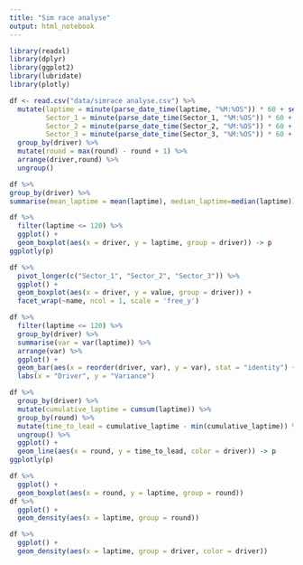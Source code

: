 ```yaml
---
title: "Sim race analyse"
output: html_notebook
---
```



```r
library(readxl)
library(dplyr)
library(ggplot2)
library(lubridate)
library(plotly)
```

```r
df <- read.csv("data/simrace analyse.csv") %>%
  mutate(laptime = minute(parse_date_time(laptime, "%M:%OS")) * 60 + second(parse_date_time(laptime, "%M:%OS")),
         Sector_1 = minute(parse_date_time(Sector_1, "%M:%OS")) * 60 + second(parse_date_time(Sector_1, "%M:%OS")),
         Sector_2 = minute(parse_date_time(Sector_2, "%M:%OS")) * 60 + second(parse_date_time(Sector_2, "%M:%OS")),
         Sector_3 = minute(parse_date_time(Sector_3, "%M:%OS")) * 60 + second(parse_date_time(Sector_3, "%M:%OS"))) %>%
  group_by(driver) %>%
  mutate(round = max(round) - round + 1) %>%
  arrange(driver,round) %>%
  ungroup()
```

```r
df %>%
group_by(driver) %>%
summarise(mean_laptime = mean(laptime), median_laptime=median(laptime))
```

```r
df %>%
  filter(laptime <= 120) %>%
  ggplot() +
  geom_boxplot(aes(x = driver, y = laptime, group = driver)) -> p
ggplotly(p)
```

```r
df %>%
  pivot_longer(c("Sector_1", "Sector_2", "Sector_3")) %>%
  ggplot() +
  geom_boxplot(aes(x = driver, y = value, group = driver)) +
  facet_wrap(~name, ncol = 1, scale = 'free_y')
```
```r
df %>%
  filter(laptime <= 120) %>%
  group_by(driver) %>%
  summarise(var = var(laptime)) %>%
  arrange(var) %>%
  ggplot() +
  geom_bar(aes(x = reorder(driver, var), y = var), stat = "identity") +
  labs(x = "Driver", y = "Variance")
```
```r
df %>%
  group_by(driver) %>%
  mutate(cumulative_laptime = cumsum(laptime)) %>%
  group_by(round) %>%
  mutate(time_to_lead = cumulative_laptime - min(cumulative_laptime)) %>%
  ungroup() %>%
  ggplot() +
  geom_line(aes(x = round, y = time_to_lead, color = driver)) -> p
ggplotly(p)
```

```r
df %>%
  ggplot() +
  geom_boxplot(aes(x = round, y = laptime, group = round))
df %>%
  ggplot() +
  geom_density(aes(x = laptime, group = round))
```

```r
df %>%
  ggplot() +
  geom_density(aes(x = laptime, group = driver, color = driver))
```
